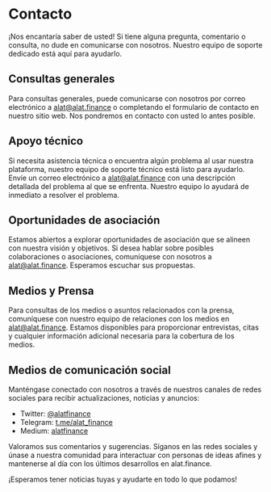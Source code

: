 # Contacto

¡Nos encantaría saber de usted! Si tiene alguna pregunta, comentario o consulta, no dude en comunicarse con nosotros. Nuestro equipo de soporte dedicado está aquí para ayudarlo.

## Consultas generales

Para consultas generales, puede comunicarse con nosotros por correo electrónico a [alat@alat.finance](mailto:alat@alat.finance) o completando el formulario de contacto en nuestro sitio web. Nos pondremos en contacto con usted lo antes posible.

## Apoyo técnico

Si necesita asistencia técnica o encuentra algún problema al usar nuestra plataforma, nuestro equipo de soporte técnico está listo para ayudarlo. Envíe un correo electrónico a [alat@alat.finance](mailto:alat@alat.finance) con una descripción detallada del problema al que se enfrenta. Nuestro equipo lo ayudará de inmediato a resolver el problema.

## Oportunidades de asociación

Estamos abiertos a explorar oportunidades de asociación que se alineen con nuestra visión y objetivos. Si desea hablar sobre posibles colaboraciones o asociaciones, comuníquese con nosotros a [alat@alat.finance](mailto:alat@alat.finance). Esperamos escuchar sus propuestas.

## Medios y Prensa

Para consultas de los medios o asuntos relacionados con la prensa, comuníquese con nuestro equipo de relaciones con los medios en [alat@alat.finance](mailto:alat@alat.finance). Estamos disponibles para proporcionar entrevistas, citas y cualquier información adicional necesaria para la cobertura de los medios.

## Medios de comunicación social

Manténgase conectado con nosotros a través de nuestros canales de redes sociales para recibir actualizaciones, noticias y anuncios:

- Twitter: [@alatfinance](https://twitter.com/alatfinance)
- Telegram: [t.me/alat_finance](https://t.me/alatfinance)
- Medium: [alatfinance](https://alatfinance.medium.com/)

Valoramos sus comentarios y sugerencias. Síganos en las redes sociales y únase a nuestra comunidad para interactuar con personas de ideas afines y mantenerse al día con los últimos desarrollos en alat.finance.

¡Esperamos tener noticias tuyas y ayudarte en todo lo que podamos!